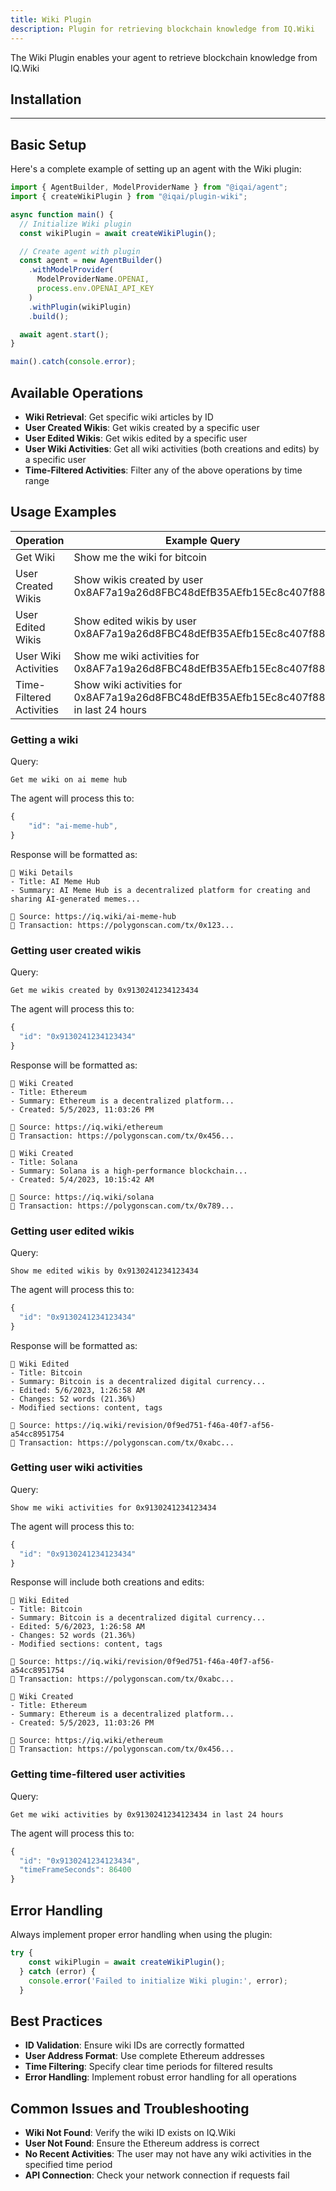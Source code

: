 ```yaml
---
title: Wiki Plugin
description: Plugin for retrieving blockchain knowledge from IQ.Wiki
---
```




The Wiki Plugin enables your agent to retrieve blockchain knowledge from IQ.Wiki


## Installation

<PackageManagers pkg="@iqai/agent @iqai/plugin-wiki" />

---

## Basic Setup

Here's a complete example of setting up an agent with the Wiki plugin:


```typescript
import { AgentBuilder, ModelProviderName } from "@iqai/agent";
import { createWikiPlugin } from "@iqai/plugin-wiki";

async function main() {
  // Initialize Wiki plugin
  const wikiPlugin = await createWikiPlugin();

  // Create agent with plugin
  const agent = new AgentBuilder()
    .withModelProvider(
      ModelProviderName.OPENAI,
      process.env.OPENAI_API_KEY
    )
    .withPlugin(wikiPlugin)
    .build();

  await agent.start();
}

main().catch(console.error);

```
## Available Operations

- **Wiki Retrieval**: Get specific wiki articles by ID
- **User Created Wikis**: Get wikis created by a specific user
- **User Edited Wikis**: Get wikis edited by a specific user
- **User Wiki Activities**: Get all wiki activities (both creations and edits) by a specific user
- **Time-Filtered Activities**: Filter any of the above operations by time range

## Usage Examples

| Operation | Example Query |
|-----------|--------------|
| Get Wiki | Show me the wiki for bitcoin |
| User Created Wikis | Show wikis created by user 0x8AF7a19a26d8FBC48dEfB35AEfb15Ec8c407f889 |
| User Edited Wikis | Show edited wikis by user 0x8AF7a19a26d8FBC48dEfB35AEfb15Ec8c407f889 |
| User Wiki Activities | Show me wiki activities for 0x8AF7a19a26d8FBC48dEfB35AEfb15Ec8c407f889 |
| Time-Filtered Activities | Show wiki activities for 0x8AF7a19a26d8FBC48dEfB35AEfb15Ec8c407f889 in last 24 hours |

### Getting a wiki

Query:

```
Get me wiki on ai meme hub
```


The agent will process this to:

```typescript
{
    "id": "ai-meme-hub",
}
```

Response will be formatted as:

```
📜 Wiki Details
- Title: AI Meme Hub
- Summary: AI Meme Hub is a decentralized platform for creating and sharing AI-generated memes...

🔗 Source: https://iq.wiki/ai-meme-hub
🔗 Transaction: https://polygonscan.com/tx/0x123...
```

### Getting user created wikis

Query:

```
Get me wikis created by 0x9130241234123434
```


The agent will process this to:

```typescript
{
  "id": "0x9130241234123434"
}
```

Response will be formatted as:

```
📜 Wiki Created
- Title: Ethereum
- Summary: Ethereum is a decentralized platform...
- Created: 5/5/2023, 11:03:26 PM

🔗 Source: https://iq.wiki/ethereum
🔗 Transaction: https://polygonscan.com/tx/0x456...

📜 Wiki Created
- Title: Solana
- Summary: Solana is a high-performance blockchain...
- Created: 5/4/2023, 10:15:42 AM

🔗 Source: https://iq.wiki/solana
🔗 Transaction: https://polygonscan.com/tx/0x789...
```

### Getting user edited wikis

Query:

```
Show me edited wikis by 0x9130241234123434
```

The agent will process this to:

```typescript
{
  "id": "0x9130241234123434"
}
```

Response will be formatted as:

```
📜 Wiki Edited
- Title: Bitcoin
- Summary: Bitcoin is a decentralized digital currency...
- Edited: 5/6/2023, 1:26:58 AM
- Changes: 52 words (21.36%)
- Modified sections: content, tags

🔗 Source: https://iq.wiki/revision/0f9ed751-f46a-40f7-af56-a54cc8951754
🔗 Transaction: https://polygonscan.com/tx/0xabc...
```

### Getting user wiki activities

Query:

```
Show me wiki activities for 0x9130241234123434
```

The agent will process this to:

```typescript
{
  "id": "0x9130241234123434"
}
```

Response will include both creations and edits:

```
📜 Wiki Edited
- Title: Bitcoin
- Summary: Bitcoin is a decentralized digital currency...
- Edited: 5/6/2023, 1:26:58 AM
- Changes: 52 words (21.36%)
- Modified sections: content, tags

🔗 Source: https://iq.wiki/revision/0f9ed751-f46a-40f7-af56-a54cc8951754
🔗 Transaction: https://polygonscan.com/tx/0xabc...

📜 Wiki Created
- Title: Ethereum
- Summary: Ethereum is a decentralized platform...
- Created: 5/5/2023, 11:03:26 PM

🔗 Source: https://iq.wiki/ethereum
🔗 Transaction: https://polygonscan.com/tx/0x456...
```

### Getting time-filtered user activities

Query:

```
Get me wiki activities by 0x9130241234123434 in last 24 hours
```

The agent will process this to:

```typescript
{
  "id": "0x9130241234123434",
  "timeFrameSeconds": 86400
}
```

## Error Handling

Always implement proper error handling when using the plugin:


```typescript
try {
    const wikiPlugin = await createWikiPlugin();
  } catch (error) {
    console.error('Failed to initialize Wiki plugin:', error);
  }
```

## Best Practices

- **ID Validation**: Ensure wiki IDs are correctly formatted
- **User Address Format**: Use complete Ethereum addresses
- **Time Filtering**: Specify clear time periods for filtered results
- **Error Handling**: Implement robust error handling for all operations

## Common Issues and Troubleshooting

- **Wiki Not Found**: Verify the wiki ID exists on IQ.Wiki
- **User Not Found**: Ensure the Ethereum address is correct
- **No Recent Activities**: The user may not have any wiki activities in the specified time period
- **API Connection**: Check your network connection if requests fail